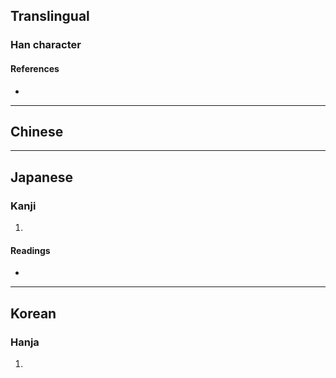 {{also|燁}}
{{character info}}
==Translingual==

===Han character===
{{Han char|rn=86|rad=火|as=14|sn=18|four=|canj=FATJ|ids=⿰火曅}}

====References====
* {{Han ref|kx=0687.171|dkj=19581|dj=1099.020|hdz=32243.030|uh=7217|ud=29207}}

----

==Chinese==
{{zh-see|燁|v}}

----

==Japanese==

===Kanji===
{{ja-kanji|grade=|rs=火14}}

# {{rfdef|ja|sort=火14}}

====Readings====
* {{ja-readings|on=[[よう]] (yō), [[ゆう]] (yū), [[おう]] (ō)|kun=[[さかん]] (sakan)}}

----

==Korean==

===Hanja===
{{ko-hanja|hangeul=엽|eumhun=|rv=yeop|mr=yŏp|y=yep}}

# {{rfdef|ko|sort=火14}}